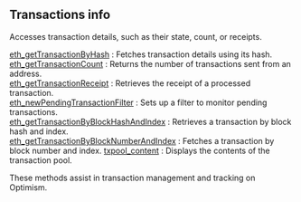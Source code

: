 ## Transactions info

Accesses transaction details, such as their state, count, or receipts.

[eth_getTransactionByHash](/optimism-api/transactionsinfo/eth_getTransactionByHash) : Fetches transaction details using its hash. \
[eth_getTransactionCount](/optimism-api/transactionsinfo/eth_getTransactionCount) : Returns the number of transactions sent from an address. \
[eth_getTransactionReceipt](/optimism-api/transactionsinfo/eth_getTransactionReceipt) : Retrieves the receipt of a processed transaction. \
[eth_newPendingTransactionFilter](/optimism-api/transactionsinfo/eth_newPendingTransactionFilter) : Sets up a filter to monitor pending transactions. \
[eth_getTransactionByBlockHashAndIndex](/optimism-api/transactionsinfo/eth_getTransactionByBlockHashAndIndex) : Retrieves a transaction by block hash and index. \
[eth_getTransactionByBlockNumberAndIndex](/optimism-api/transactionsinfo/eth_getTransactionByBlockNumberAndIndex) : Fetches a transaction by block number and index.
[txpool_content](/optimism-api/transactionsinfo/txpool_content) : Displays the contents of the transaction pool.

These methods assist in transaction management and tracking on Optimism.
